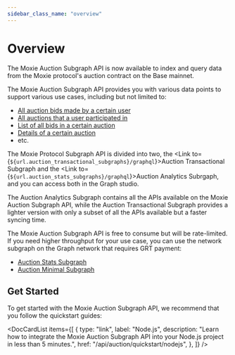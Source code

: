 ```yaml
---
sidebar_class_name: "overview"
---
```



# Overview

The Moxie Auction Subgraph API is now available to index and query data from the Moxie protocol's auction contract on the Base mainnet.

The Moxie Auction Subgraph API provides you with various data points to support various use cases, including but not limited to:

- [All auction bids made by a certain user](./03-users/01-get-users-auction-bids.mdx)
- [All auctions that a user participated in](./03-users/02-get-all-auctions-participated-by-certain-user.mdx)
- [List of all bids in a certain auction](./05-bids/01-get-all-bids-on-certain-auction.mdx)
- [Details of a certain auction](./04-auctions/02-get-details-of-certain-auction.mdx)
- etc.

The Moxie Protocol Subgraph API is divided into two, the <Link to={`${url.auction_transactional_subgraphs}/graphql`}>Auction Transactional Subgraph</Link> and the <Link to={`${url.auction_stats_subgraphs}/graphql`}>Auction Analytics Subrgaph</Link>, and you can access both in the Graph studio.

The Auction Analytics Subgraph contains all the APIs available on the Moxie Auction Subgraph API, while the Auction Transactional Subgraph provides a lighter version with only a subset of all the APIs available but a faster syncing time.

The Moxie Auction Subgraph API is free to consume but will be rate-limited. If you need higher throughput for your use case, you can use the network subgraph on the Graph network that requires GRT payment:

- [Auction Stats Subgraph](https://thegraph.com/explorer/subgraphs/BDAX81dfjwhDu71Dhe7qETves9ptQ9xsstFSsuVu1NXn?view=Query&chain=arbitrum-one)
- [Auction Minimal Subgraph](https://thegraph.com/explorer/subgraphs/HMuQ6NQNRcuK8PrbVD8HEzUxdsAixcwdANLRyvJegR3a?view=Query&chain=arbitrum-one)

## Get Started

To get started with the Moxie Auction Subgraph API, we recommend that you follow the quickstart guides:

<DocCardList
  items={[
    {
      type: "link",
      label: "Node.js",
      description:
        "Learn how to integrate the Moxie Auction Subgraph API into your Node.js project in less than 5 minutes.",
      href: "/api/auction/quickstart/nodejs",
    },
  ]}
/>
